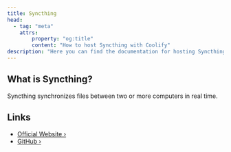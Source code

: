 ```yaml
---
title: Syncthing
head:
  - tag: "meta"
    attrs:
        property: "og:title"
        content: "How to host Syncthing with Coolify"
description: "Here you can find the documentation for hosting Syncthing with Coolify."
---
```



<Badge text="One-click setup." variant="note" size="large" />

## What is Syncthing?

Syncthing synchronizes files between two or more computers in real time.

## Links

- [Official Website ›](https://syncthing.net)
- [GitHub ›](https://github.com/syncthing/syncthing)
